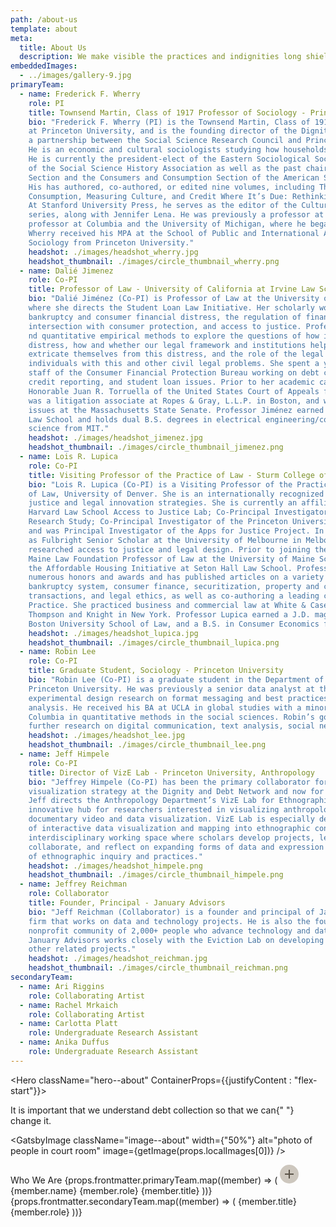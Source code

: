 ```yaml
---
path: /about-us
template: about
meta:
  title: About Us
  description: We make visible the practices and indignities long shielded from the light.
embeddedImages:
  - ../images/gallery-9.jpg
primaryTeam:
  - name: Frederick F. Wherry
    role: PI
    title: Townsend Martin, Class of 1917 Professor of Sociology - Princeton University
    bio: "Frederick F. Wherry (PI) is the Townsend Martin, Class of 1917 Professor of Sociology 
    at Princeton University, and is the founding director of the Dignity and Debt Network, 
    a partnership between the Social Science Research Council and Princeton University. 
    He is an economic and cultural sociologists studying how households experience and navigate debt. 
    He is currently the president-elect of the Eastern Sociological Society and the past president 
    of the Social Science History Association as well as the past chair of the Economic Sociology 
    Section and the Consumers and Consumption Section of the American Sociological Association. 
    His has authored, co-authored, or edited nine volumes, including The Oxford Handbook of 
    Consumption, Measuring Culture, and Credit Where It’s Due: Rethinking Financial Citizenship. 
    At Stanford University Press, he serves as the editor of the Culture and Economic Life book 
    series, along with Jennifer Lena. He was previously a professor at Yale and an associate 
    professor at Columbia and the University of Michigan, where he began his career. Professor 
    Wherry received his MPA at the School of Public and International Affairs and his PhD in 
    Sociology from Princeton University."
    headshot: ./images/headshot_wherry.jpg
    headshot_thumbnail: ./images/circle_thumbnail_wherry.png
  - name: Dalié Jimenez
    role: Co-PI
    title: Professor of Law - University of California at Irvine Law School
    bio: "Dalié Jiménez (Co-PI) is Professor of Law at the University of California at Irvine, 
    where she directs the Student Loan Law Initiative. Her scholarly work focuses on contracts, 
    bankruptcy and consumer financial distress, the regulation of financial products and its 
    intersection with consumer protection, and access to justice. Professor Jiménez uses qualitative 
    nd quantitative empirical methods to explore the questions of how individuals cope with financial 
    distress, how and whether our legal framework and institutions help or hinder individuals 
    extricate themselves from this distress, and the role of the legal profession in helping 
    individuals with this and other civil legal problems. She spent a year as part of the founding 
    staff of the Consumer Financial Protection Bureau working on debt collection, debt relief, 
    credit reporting, and student loan issues. Prior to her academic career, she clerked for the 
    Honorable Juan R. Torruella of the United States Court of Appeals for the First Circuit, 
    was a litigation associate at Ropes & Gray, L.L.P. in Boston, and worked on consumer protection 
    issues at the Massachusetts State Senate. Professor Jiménez earned a J.D. cum laude from Harvard 
    Law School and holds dual B.S. degrees in electrical engineering/computer science and political 
    science from MIT."
    headshot: ./images/headshot_jimenez.jpg
    headshot_thumbnail: ./images/circle_thumbnail_jimenez.png
  - name: Lois R. Lupica
    role: Co-PI
    title: Visiting Professor of the Practice of Law - Sturm College of Law, University of Denver
    bio: "Lois R. Lupica (Co-PI) is a Visiting Professor of the Practice of Law at the Sturm College 
    of Law, University of Denver. She is an internationally recognized expert in access to civil 
    justice and legal innovation strategies. She is currently an affiliated faculty member at the 
    Harvard Law School Access to Justice Lab; Co-Principal Investigator of the Financial Distress 
    Research Study; Co-Principal Investigator of the Princeton University Debt Collection Lab; 
    and was Principal Investigator of the Apps for Justice Project. In 2019 Professor Lupica served 
    as Fulbright Senior Scholar at the University of Melbourne in Melbourne, Australia, where she 
    researched access to justice and legal design. Prior to joining the law school, she was the 
    Maine Law Foundation Professor of Law at the University of Maine School of Law and Director of 
    the Affordable Housing Initiative at Seton Hall Law School. Professor Lupica is the recipient of 
    numerous honors and awards and has published articles on a variety of topics including the 
    bankruptcy system, consumer finance, securitization, property and contract theory, secured 
    transactions, and legal ethics, as well as co-authoring a leading casebook on Bankruptcy Law & 
    Practice. She practiced business and commercial law at White & Case, Arnold & Porter and 
    Thompson and Knight in New York. Professor Lupica earned a J.D. magna cum laude from 
    Boston University School of Law, and a B.S. in Consumer Economics from Cornell University."
    headshot: ./images/headshot_lupica.jpg
    headshot_thumbnail: ./images/circle_thumbnail_lupica.png
  - name: Robin Lee
    role: Co-PI
    title: Graduate Student, Sociology - Princeton University
    bio: "Robin Lee (Co-PI) is a graduate student in the Department of Sociology at 
    Princeton University. He was previously a senior data analyst at the New York Times where he did 
    experimental design research on format messaging and best practices for reproducible data 
    analysis. He received his BA at UCLA in global studies with a minor in statistics and his MA at 
    Columbia in quantitative methods in the social sciences. Robin’s goals at Princeton include 
    further research on digital communication, text analysis, social networks, and social movements."
    headshot: ./images/headshot_lee.jpg
    headshot_thumbnail: ./images/circle_thumbnail_lee.png
  - name: Jeff Himpele
    role: Co-PI
    title: Director of VizE Lab - Princeton University, Anthropology
    bio: "Jeffrey Himpele (Co-PI) has been the primary collaborator for developing the 
    visualization strategy at the Dignity and Debt Network and now for the Debt Collection Lab. 
    Jeff directs the Anthropology Department’s VizE Lab for Ethnographic Data Visualization, an 
    innovative hub for researchers interested in visualizing anthropological knowledge through 
    documentary video and data visualization. VizE Lab is especially devoted to bringing methods 
    of interactive data visualization and mapping into ethnographic contexts. It is a vibrant 
    interdisciplinary working space where scholars develop projects, learn new techniques, 
    collaborate, and reflect on expanding forms of data and expression that are shaping the future 
    of ethnographic inquiry and practices."
    headshot: ./images/headshot_himpele.png
    headshot_thumbnail: ./images/circle_thumbnail_himpele.png
  - name: Jeffrey Reichman
    role: Collaborator
    title: Founder, Principal - January Advisors
    bio: "Jeff Reichman (Collaborator) is a founder and principal of January Advisors, a consulting 
    firm that works on data and technology projects. He is also the founder of Sketch City, a 
    nonprofit community of 2,000+ people who advance technology and data in public decision making. 
    January Advisors works closely with the Eviction Lab on developing their eviction tracker and on 
    other related projects."
    headshot: ./images/headshot_reichman.jpg
    headshot_thumbnail: ./images/circle_thumbnail_reichman.png
secondaryTeam:
  - name: Ari Riggins
    role: Collaborating Artist
  - name: Rachel Mrkaich
    role: Collaborating Artist
  - name: Carlotta Platt
    role: Undergraduate Research Assistant
  - name: Anika Duffus
    role: Undergraduate Research Assistant
---
```



<Hero className="hero--about" ContainerProps={{justifyContent : "flex-start"}}>

<Typography className="hero__text">
  It is important that we understand debt collection so that we can{" "}
  <span>change it.</span>
</Typography>

</Hero>

<Block className="block">

<GatsbyImage
  className="image--about"
  width={"50%"}
  alt="photo of people in court room"
  image={getImage(props.localImages[0])}
/>

<Grid container spacing={3}>
  <Grid item xs={12} md={4} lg={5}>
    <Typography component="h2" variant="underline">
      Who We Are
    </Typography>
  </Grid>
  <Grid item xs={12} md={8} lg={7}>
    <Grid className="list--team" component="ul" container>
      <Modal members={props.frontmatter.primaryTeam}>
        {props.frontmatter.primaryTeam.map((member) => (
          <Box mt={2} mb={3} maxWidth={250}>
            <Box position={"relative"} width={100} height={100} mb={2}>
              <GatsbyImage
                className="image--team-thumbnail"
                width={100}
                alt={`headshot of ${member.title}`}
                image={getImage(member.headshot_thumbnail)}
              />
              <svg
                className="expand"
                width="30"
                height="30"
                viewBox="0 0 30 30"
                fill="none"
                xmlns="http://www.w3.org/2000/svg"
              >
                <circle cx="15" cy="15" r="15" fill="#CDC7BE" />
                <rect x="14" y="8" width="2" height="14" fill="#595247" />
                <rect
                  x="22"
                  y="14"
                  width="2"
                  height="14"
                  transform="rotate(90 22 14)"
                  fill="#595247"
                />
              </svg>
            </Box>
            <Typography className="field" component="p" variant="h5">
              {member.name}
            </Typography>
            <Typography className="field" color="grey" variant="body1">
              {member.role}
            </Typography>
            <Typography className="field" color="grey" variant="body2">
              {member.title}
            </Typography>
          </Box>
        ))}
      </Modal>
    </Grid>
    <Grid className="list--secondary-team" component="ul" container>
      {props.frontmatter.secondaryTeam.map((member) => (
        <Grid component="li" item xs={12} sm={6} {...props}>
          <Box ml={2} mt={2} mb={2} maxWidth={250}>
            <Typography className="title" component="p" variant="h5">
              {member.title}
            </Typography>
            <Typography color="grey" variant="body2">
              {member.role}
            </Typography>
          </Box>
        </Grid>
      ))}
    </Grid>
  </Grid>
</Grid>

</Block>
